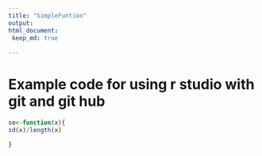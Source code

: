 ```yaml
---
title: "SimpleFuntion"
output: 
html_document:
 keep_md: true
 
---
```

# Example code for using r studio with git and git hub

```r
se<-function(x){
sd(x)/length(x)

}
```

